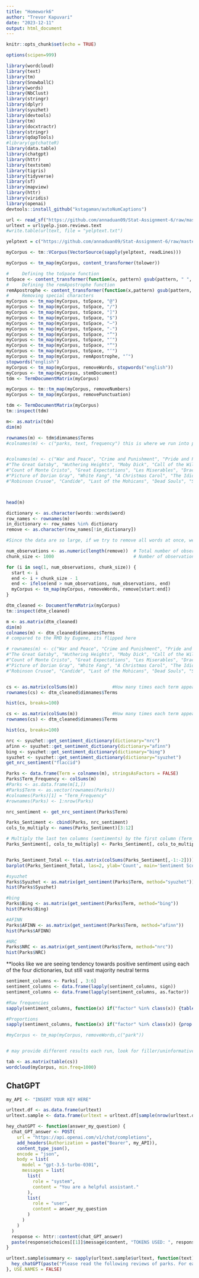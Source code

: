 ---
title: "Homework6"
author: "Trevor Kapuvari"
date: "2023-12-11"
output: html_document
---

```{r setup, include=FALSE}
knitr::opts_chunk$set(echo = TRUE)
```


```{r setup}
options(scipen=999)

library(wordcloud)
library(text)
library(tm)
library(SnowballC)
library(words)
library(NbClust)
library(stringr)
library(dplyr)
library(syuzhet)
library(devtools)
library(tm)
library(docxtractr)
library(stringr)
library(qdapTools)
#library(gptchatteR)
library(data.table)
library(chatgpt)
library(httr)
library(textstem)
library(tigris)
library(tidyverse)
library(sf)
library(mapview)
library(httr)
library(viridis)
library(openai)
devtools::install_github("kstagaman/autoNumCaptions")


```

```{r URL}

url <- read_sf("https://github.com/annaduan09/Stat-Assignment-6/raw/master/park_reviews.geojson")
urltext = url$yelp.json.reviews.text
#write.table(urltext, file = "yelptext.txt")

yelptext = c("https://github.com/annaduan09/Stat-Assignment-6/raw/master/yelptext.txt")

```


```{r Corpus}

myCorpus <- tm::VCorpus(VectorSource(sapply(yelptext, readLines)))

myCorpus <- tm_map(myCorpus, content_transformer(tolower))

```


```{r tinkering}

#     Defining the toSpace function
toSpace <- content_transformer(function(x, pattern) gsub(pattern, " ", x))
#     Defining the remApostrophe function
remApostrophe <- content_transformer(function(x,pattern) gsub(pattern, "", x))
#     Removing special characters
myCorpus <- tm_map(myCorpus, toSpace, "@")
myCorpus <- tm_map(myCorpus, toSpace, "/")
myCorpus <- tm_map(myCorpus, toSpace, "]")
myCorpus <- tm_map(myCorpus, toSpace, "$")
myCorpus <- tm_map(myCorpus, toSpace, "—")
myCorpus <- tm_map(myCorpus, toSpace, "‐")
myCorpus <- tm_map(myCorpus, toSpace, "”")
myCorpus <- tm_map(myCorpus, toSpace, "‘")
myCorpus <- tm_map(myCorpus, toSpace, "“")
myCorpus <- tm_map(myCorpus, toSpace, "‘")
myCorpus <- tm_map(myCorpus, remApostrophe, "’")
stopwords("english")
myCorpus <- tm_map(myCorpus, removeWords, stopwords("english"))
myCorpus <- tm_map(myCorpus, stemDocument)
tdm <- TermDocumentMatrix(myCorpus)


```


```{r view}
myCorpus <- tm::tm_map(myCorpus, removeNumbers)
myCorpus <- tm_map(myCorpus, removePunctuation)

tdm <- TermDocumentMatrix(myCorpus)
tm::inspect(tdm)

m<- as.matrix(tdm)
dim(m)

```

```{r view}
rownames(m) <- tdm$dimnames$Terms
#colnames(m) <- c("parks, text, frequency") this is where we run into problems because of the comparison to the rmd 


#colnames(m) <- c("War and Peace", "Crime and Punishment", "Pride and Prejudice", "Tale of Two Cities", "Emma", "Brothers Karamazov", "Jane Eyre", 
#"The Great Gatsby", "Wuthering Heights", "Moby Dick", "Call of the Wild", "Frankenstein", "Little Women", "Vanity Fair", "Anna Karenina", 
#"Count of Monte Cristo", "Great Expectations", "Les Miserables", "Dracula", "Madame Bovary", "Don Quixote", "Gullivers Travels", "Huckleberry Finn", 
#"Picture of Dorian Gray", "White Fang", "A Christmas Carol", "The Idiot", "The Time Machine", "Age of Innocence", "Of Human Bondage", "Paradise Lost", 
#"Robinson Crusoe", "Candide", "Last of the Mohicans", "Dead Souls", "Scarlet Letter", "Treasure Island", "Ulysses", "The Trial", "The Three Musketeers", "The #Metamorphosis", "Faust", "The Prince", "Leviathan", "David Copperfield", "Notre Dame de Paris", "Utopia")



head(m)

```



```{r view}

dictionary <- as.character(words::words$word)
row_names <- rownames(m)
in_dictionary <- row_names %in% dictionary
remove <- as.character(row_names[!in_dictionary])

#Since the data are so large, if we try to remove all words at once, we get an error. So we will remove them in chunks of 1000.

num_observations <- as.numeric(length(remove))  # Total number of observations
chunk_size <- 1000                              # Number of observations to display at a time

for (i in seq(1, num_observations, chunk_size)) {
  start <- i
  end <- i + chunk_size - 1
  end <- ifelse(end > num_observations, num_observations, end)
  myCorpus <- tm_map(myCorpus, removeWords, remove[start:end])  
}

```

```{r Document Term Matrix}
dtm_cleaned <- DocumentTermMatrix(myCorpus)
tm::inspect(dtm_cleaned)

```



```{r Document Term Matrix2}
m <- as.matrix(dtm_cleaned)
dim(m)
colnames(m) <- dtm_cleaned$dimnames$Terms
# compared to the RMD by Eugene, its flipped here 

# rownames(m) <- c("War and Peace", "Crime and Punishment", "Pride and Prejudice", "Tale of Two Cities", "Emma", "Brothers Karamazov", "Jane Eyre", 
#"The Great Gatsby", "Wuthering Heights", "Moby Dick", "Call of the Wild", "Frankenstein", "Little Women", "Vanity Fair", "Anna Karenina", 
#"Count of Monte Cristo", "Great Expectations", "Les Miserables", "Dracula", "Madame Bovary", "Don Quixote", "Gullivers Travels", "Huckleberry Finn", 
#"Picture of Dorian Gray", "White Fang", "A Christmas Carol", "The Idiot", "The Time Machine", "Age of Innocence", "Of Human Bondage", "Paradise Lost", 
#"Robinson Crusoe", "Candide", "Last of the Mohicans", "Dead Souls", "Scarlet Letter", "Treasure Island", "Ulysses", "The Trial", "The Three Musketeers", "The # Metamorphosis", "Faust", "The Prince", "Leviathan", "David Copperfield", "Notre Dame de Paris", "Utopia")



```






```{r DTM 3}
cs <- as.matrix(colSums(m))             #How many times each term appears across all documents (texts)
rownames(cs) <- dtm_cleaned$dimnames$Terms

hist(cs, breaks=100) 


```

```{r DTM 3}
cs <- as.matrix(colSums(m))             #How many times each term appears across all documents (texts)
rownames(cs) <- dtm_cleaned$dimnames$Terms

hist(cs, breaks=100) 


```


```{r sentiment analysis}

nrc <- syuzhet::get_sentiment_dictionary(dictionary="nrc")
afinn <- syuzhet::get_sentiment_dictionary(dictionary="afinn")
bing <- syuzhet::get_sentiment_dictionary(dictionary="bing")
syuzhet <- syuzhet::get_sentiment_dictionary(dictionary="syuzhet")
get_nrc_sentiment("flaccid")


```


```{r Dataframe Creartion}
Parks <- data.frame(Term = colnames(m), stringsAsFactors = FALSE)
Parks$Term_Frequency <- colSums(m)
#Parks <- as.data.frame(m[1,])
#Parks$Term <- as.vector(rownames(Parks))
#colnames(Parks)[1] = "Term_Frequency"
#rownames(Parks) <- 1:nrow(Parks)

nrc_sentiment <- get_nrc_sentiment(Parks$Term)

Parks_Sentiment <- cbind(Parks, nrc_sentiment)
cols_to_multiply <- names(Parks_Sentiment)[3:12]

# Multiply the last ten columns (sentiments) by the first column (Term_Frequency)
Parks_Sentiment[, cols_to_multiply] <- Parks_Sentiment[, cols_to_multiply] * Parks_Sentiment$Term_Frequency


Parks_Sentiment_Total <- t(as.matrix(colSums(Parks_Sentiment[,-1:-2])))
barplot(Parks_Sentiment_Total, las=2, ylab='Count', main='Sentiment Scores')

```


```{r diff dictionary scores}
#syuzhet
Parks$Syuzhet <- as.matrix(get_sentiment(Parks$Term, method="syuzhet"))
hist(Parks$Syuzhet)

#bing
Parks$Bing <- as.matrix(get_sentiment(Parks$Term, method="bing"))
hist(Parks$Bing)

#AFINN
Parks$AFINN <- as.matrix(get_sentiment(Parks$Term, method="afinn"))
hist(Parks$AFINN)

#NRC
Parks$NRC <- as.matrix(get_sentiment(Parks$Term, method="nrc"))
hist(Parks$NRC)

```

**looks like we are seeing tendency towards positive sentiment using each of the four dictionaries, but still vast majority neutral terms

```{r sentiment summary}
sentiment_columns <- Parks[ , 3:6]
sentiment_columns <- data.frame(lapply(sentiment_columns, sign))
sentiment_columns <- data.frame(lapply(sentiment_columns, as.factor))

#Raw frequencies
sapply(sentiment_columns, function(x) if("factor" %in% class(x)) {table(x)})

#Proportions
sapply(sentiment_columns, function(x) if("factor" %in% class(x)) {prop.table(table(x))})
```

```{r word removing}
#myCorpus <- tm_map(myCorpus, removeWords,c("park"))



```


```{r word cloud, warning=FALSE}

# may provide different results each run, look for filler/uninformative words and use the word removing chunk for the list. 

tab <- as.matrix(table(cs))
wordcloud(myCorpus, min.freq=1000)


```



## ChatGPT

```{r gpt setup}
my_API <- "INSERT YOUR KEY HERE"

urltext.df <- as.data.frame(urltext)
urltext.sample <- data.frame(urltext = urltext.df[sample(nrow(urltext.df), size=6), ])

hey_chatGPT <- function(answer_my_question) {
  chat_GPT_answer <- POST(
    url = "https://api.openai.com/v1/chat/completions",
    add_headers(Authorization = paste("Bearer", my_API)),
    content_type_json(),
    encode = "json",
    body = list(
      model = "gpt-3.5-turbo-0301",
      messages = list(
        list(
          role = "system",
          content = "You are a helpful assistant."
        ),
        list(
          role = "user",
          content = answer_my_question
        )
      )
    )
  )
  response <- httr::content(chat_GPT_answer)
  paste(response$choices[[1]]$message$content, "TOKENS USED: ", response$usage$total_tokens)
}

urltext.sample$summary <- sapply(urltext.sample$urltext, function(text) {
  hey_chatGPT(paste("Please read the following reviews of parks. For each review, what was the reviewer's main point, and can you suggest a way to improve the park based on the review?", text))
}, USE.NAMES = FALSE)

```
